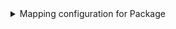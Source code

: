 <details>

<summary>Mapping configuration for Package</summary>

```yaml showLineNumbers
createMissingRelatedEntities: true
deleteDependentEntities: true
resources:
  - kind: package
    selector:
      query: "true"
    port:
      entity:
        mappings:
          identifier: .Id
          title: .Title
          blueprint: '"octopusPackage"'
          properties:
            title: .Title
            description: .Description
            feedId: .FeedId
            fileExtension: .FileExtension
            packageId: .PackageId
            version: .Version
            hash: .Hash
            packageSizeBytes: .PackageSizeBytes
            published: .Published
            releaseNotes: .ReleaseNotes
            summary: .Summary
```

</details>
